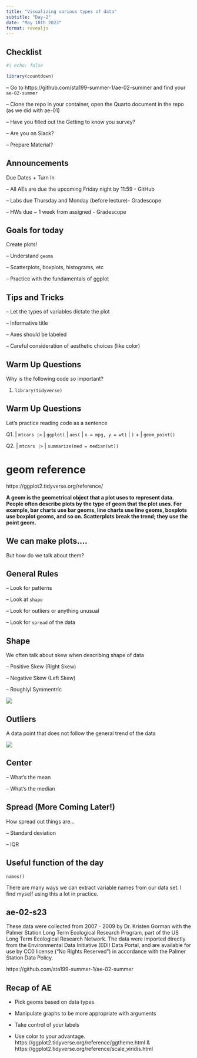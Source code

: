 ```yaml
---
title: "Visualizing various types of data"
subtitle: "Day-2"
date: "May 18th 2023"
format: revealjs
---
```


## Checklist

```r
#| echo: false

library(countdown)
```

-- Go to https://github.com/sta199-summer-1/ae-02-summer and find your `ae-02-summer`

-- Clone the repo in your container, open the Quarto document in the repo (as we did with ae-01)

-- Have you filled out the Getting to know you survey?

-- Are you on Slack?

-- Prepare Material? 

## Announcements

Due Dates + Turn In

-- All AEs are due the upcoming Friday night by 11:59 - GitHub

-- Labs due Thursday and Monday (before lecture)- Gradescope

-- HWs due ~ 1 week from assigned - Gradescope


## Goals for today

Create plots!

-- Understand `geoms`

-- Scatterplots, boxplots, histograms, etc

-- Practice with the fundamentals of ggplot

## Tips and Tricks

-- Let the types of variables dictate the plot

-- Informative title

-- Axes should be labeled

-- Careful consideration of aesthetic choices (like color)

## Warm Up Questions

Why is the following code so important?

1. `library(tidyverse)`

## Warm Up Questions

Let's practice reading code as a sentence

Q1. 
|     `mtcars |>`
|         `ggplot(`
|         `aes(`
|              `x = mpg, y = wt)`
|                `)` +
|         `geom_point()`

Q2. 
|       `mtcars |>`
|           `summarize(med = median(wt))`



# geom reference

https://ggplot2.tidyverse.org/reference/

**A geom is the geometrical object that a plot uses to represent data. People often describe plots by the type of geom that the plot uses. For example, bar charts use bar geoms, line charts use line geoms, boxplots use boxplot geoms, and so on. Scatterplots break the trend; they use the point geom.**


## We can make plots.... 

But how do we talk about them? 

## General Rules 

-- Look for patterns 

-- Look at `shape` 

-- Look for outliers or anything unusual 

-- Look for `spread` of the data

## Shape

We often talk about skew when describing shape of data

-- Positive Skew (Right Skew)

-- Negative Skew (Left Skew)

-- Roughlyl Symmentric

![](images/skew.png){fig-align="center"}

## Outliers

A data point that does not follow the general trend of the data

![](images/boxplot.out.png){fig-align="center"}

## Center

-- What's the mean

-- What's the median

## Spread (More Coming Later!)

How spread out things are...

-- Standard deviation

-- IQR

## Useful function of the day 

`names()`

There are many ways we can extract variable names from our data set. I find myself using this a lot in practice.

## ae-02-s23

These data were collected from 2007 - 2009 by Dr. Kristen Gorman with the Palmer Station Long Term Ecological Research Program, part of the US Long Term Ecological Research Network. The data were imported directly from the Environmental Data Initiative (EDI) Data Portal, and are available for use by CC0 license ("No Rights Reserved") in accordance with the Palmer Station Data Policy.


https://github.com/sta199-summer-1/ae-02-summer


## Recap of AE {.smaller}

-   Pick geoms based on data types.

-   Manipulate graphs to be more appropriate with arguments

-   Take control of your labels

-   Use color to your advantage. https://ggplot2.tidyverse.org/reference/ggtheme.html & \n https://ggplot2.tidyverse.org/reference/scale_viridis.html
